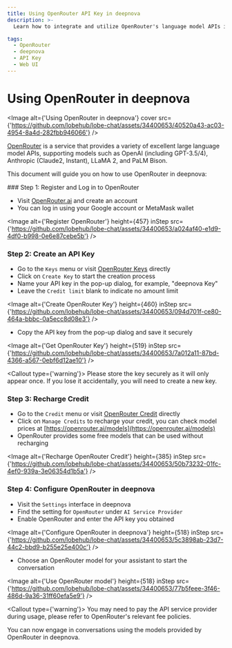 ```yaml
---
title: Using OpenRouter API Key in deepnova
description: >-
  Learn how to integrate and utilize OpenRouter's language model APIs in deepnova. Follow these steps to register, create an API key, recharge credit, and configure OpenRouter for seamless conversations.

tags:
  - OpenRouter
  - deepnova
  - API Key
  - Web UI
---
```


# Using OpenRouter in deepnova

<Image alt={'Using OpenRouter in deepnova'} cover src={'https://github.com/lobehub/lobe-chat/assets/34400653/40520a43-ac03-4954-8a4d-282fbb946066'} />

[OpenRouter](https://openrouter.ai/) is a service that provides a variety of excellent large language model APIs, supporting models such as OpenAI (including GPT-3.5/4), Anthropic (Claude2, Instant), LLaMA 2, and PaLM Bison.

This document will guide you on how to use OpenRouter in deepnova:

<Steps>
  ### Step 1: Register and Log in to OpenRouter

  - Visit [OpenRouter.ai](https://openrouter.ai/) and create an account
  - You can log in using your Google account or MetaMask wallet

  <Image alt={'Register OpenRouter'} height={457} inStep src={'https://github.com/lobehub/lobe-chat/assets/34400653/a024af40-e1d9-4df0-b998-0e6e87cebe5b'} />

  ### Step 2: Create an API Key

  - Go to the `Keys` menu or visit [OpenRouter Keys](https://openrouter.ai/keys) directly
  - Click on `Create Key` to start the creation process
  - Name your API key in the pop-up dialog, for example, "deepnova Key"
  - Leave the `Credit limit` blank to indicate no amount limit

  <Image alt={'Create OpenRouter Key'} height={460} inStep src={'https://github.com/lobehub/lobe-chat/assets/34400653/094d701f-ce80-464a-bbbc-0a5ecc8d08e3'} />

  - Copy the API key from the pop-up dialog and save it securely

  <Image alt={'Get OpenRouter Key'} height={519} inStep src={'https://github.com/lobehub/lobe-chat/assets/34400653/7a012a11-87bd-4366-a567-0ebf6d12ae10'} />

  <Callout type={'warning'}>
    Please store the key securely as it will only appear once. If you lose it accidentally, you will
    need to create a new key.
  </Callout>

  ### Step 3: Recharge Credit

  - Go to the `Credit` menu or visit [OpenRouter Credit](https://openrouter.ai/credits) directly
  - Click on `Manage Credits` to recharge your credit, you can check model prices at [https://openrouter.ai/models](https://openrouter.ai/models)
  - OpenRouter provides some free models that can be used without recharging

  <Image alt={'Recharge OpenRouter Credit'} height={385} inStep src={'https://github.com/lobehub/lobe-chat/assets/34400653/50b73232-01fc-4ef0-939a-3e06354d1b5a'} />

  ### Step 4: Configure OpenRouter in deepnova

  - Visit the `Settings` interface in deepnova
  - Find the setting for `OpenRouter` under `AI Service Provider`
  - Enable OpenRouter and enter the API key you obtained

  <Image alt={'Configure OpenRouter in deepnova'} height={518} inStep src={'https://github.com/lobehub/lobe-chat/assets/34400653/5c3898ab-23d7-44c2-bbd9-b255e25e400c'} />

  - Choose an OpenRouter model for your assistant to start the conversation

  <Image alt={'Use OpenRouter model'} height={518} inStep src={'https://github.com/lobehub/lobe-chat/assets/34400653/77b5feee-3f46-486d-9a36-31ff60efa5e9'} />

  <Callout type={'warning'}>
    You may need to pay the API service provider during usage, please refer to OpenRouter's relevant
    fee policies.
  </Callout>
</Steps>

You can now engage in conversations using the models provided by OpenRouter in deepnova.
